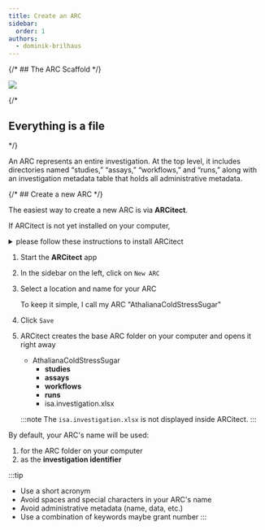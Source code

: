 ```yaml
---
title: Create an ARC
sidebar:
  order: 1
authors:
  - dominik-brilhaus
---
```





{/* ## The ARC Scaffold */}

![](@images/start-here/arc-scaffold.svg)

{/* 

## Everything is a file

<NewARC /> */}

An ARC represents an entire investigation. At the top level, it includes directories named “studies,” “assays,” “workflows,” and “runs,” along with an investigation metadata table that holds all administrative metadata.

{/* ## Create a new ARC */}

The easiest way to create a new ARC is via **ARCitect**.

<Card title="ARCitect installation" icon="setting">

If ARCitect is not yet installed on your computer, 

<details>
<summary>please follow these instructions to install ARCitect</summary>


<ARCitectInstallation />

</details>

</Card>

<Card icon="pen" title="ARCitect">
<Steps>

1. Start the **ARCitect** app
2. In the sidebar on the left, click on `New ARC`
3. Select a location and name for your ARC

    <ViolaSays>

    To keep it simple, I call my ARC "AthalianaColdStressSugar"

    </ViolaSays>

4. Click `Save`
5. ARCitect creates the base ARC folder on your computer and opens it right away
  
    <FileTree>
    
    - AthalianaColdStressSugar
      - **studies**
      - **assays**
      - **workflows**
      - **runs**
      - isa.investigation.xlsx
    
    </FileTree>

    :::note
    The `isa.investigation.xlsx` is not displayed inside ARCitect.
    :::

</Steps>
</Card>

<Card title="Your ARC's name" icon="approve-check" >

By default, your ARC's name will be used:

1. for the ARC folder on your computer
2. as the **investigation identifier** 

:::tip
- Use a short acronym  
- Avoid spaces and special characters in your ARC's name
- Avoid administrative metadata (name, data, etc.)
- Use a combination of keywords maybe grant number
:::

</Card>

